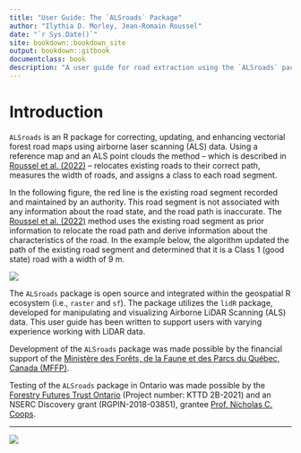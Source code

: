 ```yaml
---
title: "User Guide: The `ALSroads` Package"
author: "Ilythia D. Morley, Jean-Romain Roussel"
date: "`r Sys.Date()`"
site: bookdown::bookdown_site
output: bookdown::gitbook
documentclass: book
description: "A user guide for road extraction using the `ALSroads` package"
---
```


<style>
.leaflet {
    margin: auto;
}
</style>

# Introduction {#sec-introduction}

`ALSroads` is an R package for correcting, updating, and enhancing vectorial forest road maps using airborne laser scanning (ALS) data. Using a reference map and an ALS point clouds the method -- which is described in [Roussel et al. (2022)](https://www.sciencedirect.com/science/article/pii/S1569843222002084#d1e1483) -- relocates existing roads to their correct path, measures the width of roads, and assigns a class to each road segment.

In the following figure, the red line is the existing road segment recorded and maintained by an authority. This road segment is not associated with any information about the road state, and the road path is inaccurate. The [Roussel et al. (2022)](https://www.sciencedirect.com/science/article/pii/S1569843222002084#d1e1483) method uses the existing road segment as prior information to relocate the road path and derive information about the characteristics of the road. In the example below, the algorithm updated the path of the existing road segment and determined that it is a Class 1 (good state) road with a width of 9 m.

![](images/screenshot.png)

The `ALSroads` package is open source and integrated within the geospatial R ecosystem (i.e., `raster` and `sf`). The package utilizes the `lidR` package, developed for manipulating and visualizing Airborne LiDAR Scanning (ALS) data. This user guide has been written to support users with varying experience working with LiDAR data.

Development of the `ALSroads` package was made possible by the financial support of the [Ministère des Forêts, de la Faune et des Parcs du Québec, Canada (MFFP)](https://mffp.gouv.qc.ca/).

Testing of the `ALSroads` package in Ontario was made possible by the [Forestry Futures Trust Ontario](http://www.forestryfutures.ca/) (Project number: KTTD 2B-2021) and an NSERC Discovery grant (RGPIN-2018-03851), grantee [Prof. Nicholas C. Coops](https://forestry.ubc.ca/faculty-profile/nicholas-coops/).

------------------------------------------------------------------------

![](images/logos.png)
